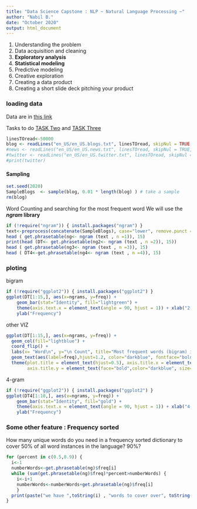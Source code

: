 ---
title: "Data Science Capstone : NLP ~ Natural Language Processing ~"
author: "Nabil B."
date: "October 2020"
output: html_document
---

1. Understanding the problem
1. Data acquisition and cleaning
1. **Exploratory analysis**
1. **Statistical modeling**
1. Predictive modeling
1. Creative exploration
1. Creating a data product
1. Creating a short slide deck pitching your product

### loading data
Data are in [this link](https://d396qusza40orc.cloudfront.net/dsscapstone/dataset/Coursera-SwiftKey.zip)

Tasks to do [TASK Two](https://www.coursera.org/learn/data-science-project/supplement/BePVz/task-2-exploratory-data-analysis) and [TASK Three](https://www.coursera.org/learn/data-science-project/supplement/2IiM9/task-3-modeling)

```{r}
linesTOread<-50000
blog <- readLines("en_US/en_US.blogs.txt", linesTOread, skipNul = TRUE, warn = TRUE)
#news <- readLines("en_US/en_US.news.txt", linesTOread, skipNul = TRUE, warn = TRUE)
#twitter <- readLines("en_US/en_US.twitter.txt", linesTOread, skipNul = TRUE, warn = TRUE)
#print(twitter)
```

#### Sampling
```{r}
set.seed(2020)
SampleBlogs  <- sample(blog, 0.01 * length(blog) ) # take a sample
rm(blog)
```

Word Counting and searching for the most frequent word 
We will use the **_ngram_ library**

```{r}
if (!require("ngram")) { install.packages("ngram") }
text<-preprocess(concatenate(SampleBlogs), case="lower", remove.punct = TRUE, fix.spacing = TRUE)
head ( get.phrasetable(ng<- ngram (text , n =1)), 15)
print(head (DT<- get.phrasetable(ng2<- ngram (text , n =2)), 15))
head ( get.phrasetable(ng3<- ngram (text , n =3)), 15)
head ( DT4<-get.phrasetable(ng4<- ngram (text , n =4)), 15)
```

### ploting
bigram

```{r}
if (!require("ggplot2")) { install.packages("ggplot2") }
ggplot(DT[1:15,], aes(x=ngrams, y=freq)) + 
    geom_bar(stat="Identity", fill="lightgreen") + 
    theme(axis.text.x = element_text(angle = 90, hjust = 1)) + xlab("2-grams") + 
    ylab("Frequency")
```

other VIZ
```{r}
ggplot(DT[1:15,], aes(x=ngrams, y=freq)) +
  geom_col(fill="lightblue") +
  coord_flip() +
  labs(x= "Word\n", y="\n Count", title="Most frequent words (bigram) in the text\n")+
  geom_text(aes(label=freq),hjust=1.2, color="darkblue", fontface="bold") +
  theme(plot.title = element_text(hjust=0.5), axis.title.x = element_text(face="bold",color="darkblue", size=12), 
        axis.title.y = element_text(face="bold",color="darkblue", size=12))
```


4-gram
```{r}
if (!require("ggplot2")) { install.packages("ggplot2") }
ggplot(DT4[1:10,], aes(x=ngrams, y=freq)) + 
    geom_bar(stat="Identity", fill="gold") + 
    theme(axis.text.x = element_text(angle = 90, hjust = 1)) + xlab("4-grams") + 
    ylab("Frequency")
```

### Some other feature : Frequency sorted

How many unique words do you need in a frequency sorted dictionary to cover 50% of all word instances in the language? 90%?
```{r}
for (percent in c(0.5,0.9)) {
  i<-1
  numberWords<-get.phrasetable(ng)$freq[i]
  while (sum(get.phrasetable(ng)$freq)*percent>numberWords) {
    i<-i+1
    numberWords<-numberWords+get.phrasetable(ng)$freq[i]
    }
  print(paste("we have ",toString(i) , "words to cover over", toString(percent*100), "% of our Datas"))
}
```